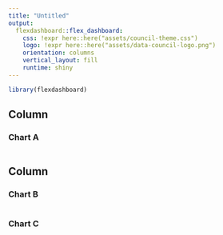 ```yaml
---
title: "Untitled"
output: 
  flexdashboard::flex_dashboard:
    css: !expr here::here("assets/council-theme.css")
    logo: !expr here::here("assets/data-council-logo.png")
    orientation: columns
    vertical_layout: fill
    runtime: shiny
---
```


```r
library(flexdashboard)
```

Column {data-width=650}
-----------------------------------------------------------------------

### Chart A

```r

```

Column {data-width=350}
-----------------------------------------------------------------------

### Chart B

```r

```

### Chart C

```r

```

